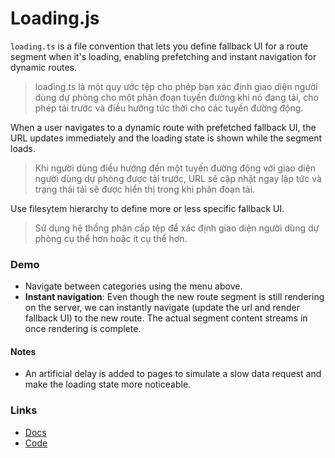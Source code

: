 # Loading.js

`loading.ts` is a file convention that lets you define fallback UI for a route segment when it's loading, enabling prefetching and instant navigation for dynamic routes.

> loading.ts là một quy ước tệp cho phép bạn xác định giao diện người dùng dự phòng cho một phân đoạn tuyến đường khi nó đang tải, cho phép tải trước và điều hướng tức thời cho các tuyến đường động.

When a user navigates to a dynamic route with prefetched fallback UI, the URL updates immediately and the loading state is shown while the segment loads.

> Khi người dùng điều hướng đến một tuyến đường động với giao diện người dùng dự phòng được tải trước, URL sẽ cập nhật ngay lập tức và trạng thái tải sẽ được hiển thị trong khi phân đoạn tải.

Use filesytem hierarchy to define more or less specific fallback UI.

> Sử dụng hệ thống phân cấp tệp để xác định giao diện người dùng dự phòng cụ thể hơn hoặc ít cụ thể hơn.

### Demo

- Navigate between categories using the menu above.
- **Instant navigation**: Even though the new route segment is still rendering on the server, we can instantly navigate (update the url and render fallback UI) to the new route. The actual segment content streams in once rendering is complete.

#### Notes

- An artificial delay is added to pages to simulate a slow data request and make the loading state more noticeable.

### Links

- [Docs](https://nextjs.org/docs/app/building-your-application/routing/loading-ui-and-streaming)
- [Code](https://github.com/vercel/next-app-router-playground/tree/main/app/loading)
